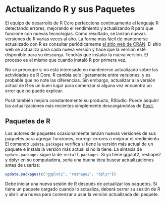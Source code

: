 # Actualizando R y sus Paquetes {#updating}

El equipo de desarrollo de R Core perfecciona continuamente el lenguaje R detectando errores, mejorando el rendimiento y actualizando R para que funcione con nuevas tecnologías. Como resultado, se lanzan nuevas versiones de R varias veces al año. La forma más fácil de mantenerse actualizado con R es consultar periódicamente [el sitio web de CRAN](http://cran.r-project.org). El sitio web se actualiza para cada nueva versión y hace que la versión esté disponible para su descarga. Tendrás que instalar la nueva versión. El proceso es el mismo que cuando instaló R por primera vez.

No se preocupe si no está interesado en mantenerse actualizado sobre las actividades de R Core. R cambia solo ligeramente entre versiones, y es probable que no note las diferencias. Sin embargo, actualizar a la versión actual de R es un buen lugar para comenzar si alguna vez encuentra un error que no puede explicar. 

Posit también mejora constantemente su producto, RStudio. Puede adquirir las actualizaciones más recientes simplemente descargándolas de [Posit](https://posit.co/download/rstudio-desktop).

## Paquetes de R

Los autores de paquetes ocasionalmente lanzan nuevas versiones de sus paquetes para agregar funciones, corregir errores o mejorar el rendimiento. El comando `update.packages` verifica si tiene la versión más actual de un paquete e instala la versión más actual si no la tiene. La sintaxis de `update.packages` sigue la de `install.packages`. Si ya tiene ggplot2, reshape2 y dplyr en su computadora, sería una buena idea buscar actualizaciones antes de usarlas:

```r
update.packages(c("ggplot2", "reshape2", "dplyr"))
```

Debe iniciar una nueva sesión de R después de actualizar los paquetes. Si tiene un paquete cargado cuando lo actualiza, deberá cerrar su sesión de R y abrir una nueva para comenzar a usar la versión actualizada del paquete.
